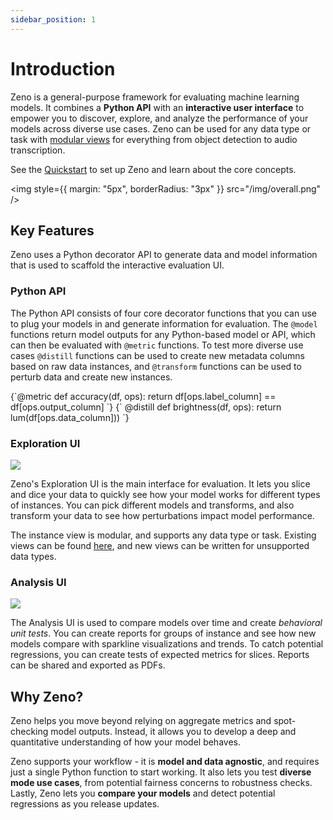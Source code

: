 ```yaml
---
sidebar_position: 1
---
```



# Introduction

Zeno is a general-purpose framework for evaluating machine learning models.
It combines a **Python API** with an **interactive user interface** to empower you to discover, explore, and analyze the performance of your models across diverse use cases.
Zeno can be used for any data type or task with [modular views](/docs/views/) for everything from object detection to audio transcription.

See the [Quickstart](/docs/quickstart) to set up Zeno and learn about the core concepts.

<img style={{ margin: "5px", borderRadius: "3px" }} src="/img/overall.png" />

## Key Features

Zeno uses a Python decorator API to generate data and model information that is used to scaffold the interactive evaluation UI.

### Python API

<div style={{ display: "flex" }}>
  <p style={{ marginRight: "20px" }}>
    The Python API consists of four core decorator functions that you can use to plug your models in and generate information for evaluation. 
    The <code>@model</code> functions return model outputs for any Python-based model or API, which can then be evaluated with <code>@metric</code> functions.
    To test more diverse use cases <code>@distill</code> functions can be used to create new metadata columns based on raw data instances, and <code>@transform</code> functions can be used to perturb data and create new instances. 
  </p>
  <CodeBlock language="python" title="Example Zeno API functions">
    {`@metric
def accuracy(df, ops):
    return df[ops.label_column] 
            == df[ops.output_column]
`}
    {`
@distill
def brightness(df, ops):
    return lum(df[ops.data_column]))
`}
  </CodeBlock>

</div>

### Exploration UI

<div style={{display: 'flex'}}>
<img style={{borderRadius: '5px', margin: '5px', width: '50%', marginRight: '20px', objectFit: 'contain'}} src="/img/explore.png" />
<div>
<p>
    Zeno's Exploration UI is the main interface for evaluation.
    It lets you slice and dice your data to quickly see how your model works for different types of instances.
    You can pick different models and transforms, and also transform your data to see how perturbations impact model performance.
</p>

<p>
    The instance view is modular, and supports any data type or task.
    Existing views can be found <a href="/docs/views">here</a>, and new views can be written for unsupported data types.

</p>
</div>
</div>

### Analysis UI

<div style={{ display: "flex" }}>
  <img
    style={{
      padding: "5px",
      width: "50%",
      marginRight: "20px",
      objectFit: "contain",
    }}
    src="/img/analyze.png"
  />
  <p>
    The Analysis UI is used to compare models over time and create
    <i> behavioral unit tests</i>. You can create reports for groups of instance
    and see how new models compare with sparkline visualizations and trends. To catch
    potential regressions, you can create tests of expected metrics for slices. Reports
    can be shared and exported as PDFs.
  </p>
</div>

## Why Zeno?

Zeno helps you move beyond relying on aggregate metrics and spot-checking model outputs.
Instead, it allows you to develop a deep and quantitative understanding of how your model behaves.

Zeno supports your workflow - it is **model and data agnostic**, and requires just a single Python function to start working.
It also lets you test **diverse mode use cases**, from potential fairness concerns to robustness checks.
Lastly, Zeno lets you **compare your models** and detect potential regressions as you release updates.
